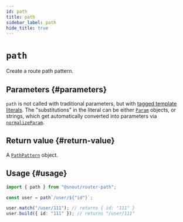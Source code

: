 ```yaml
---
id: path
title: path
sidebar_label: path
hide_title: true
---
```


# `path`

Create a route path pattern.

## Parameters {#parameters}

`path` is not called with traditional parameters, but with
[tagged template literals]. The "substitutions" in the literal can be either
[`Param`] objects, or strings, which get automatically converted into parameters
via [`normalizeParam`].

[`normalizeparam`]: normalizeParam.mdx
[`param`]: ../type/Param.mdx
[tagged template literals]: https://developer.mozilla.org/docs/Web/JavaScript/Reference/Template_literals#tagged_templates

## Return value {#return-value}

A [`PathPattern`] object.

[`pathpattern`]: ../type/PathPattern.mdx

## Usage {#usage}

```ts no-transpile
import { path } from "@snout/router-path";

const user = path`/user/${"id"}`;

user.match("/user/111"); // returns { id: "111" }
user.build({ id: "111" }); // returns "/user/111"
```
